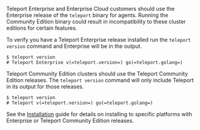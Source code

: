 Teleport Enterprise and Enterprise Cloud customers should use the Enterprise release of the 
`teleport` binary for agents. Running the Community Edition binary could result in
incompatibility to these cluster editions for certain features.

To verify you have a Teleport Enterprise release installed run the `teleport version`
command and Enterprise will be in the output.

```code
$ teleport version
# Teleport Enterprise v(=teleport.version=) go(=teleport.golang=)
```

Teleport Community Edition clusters should use the Teleport Community Edition releases. The `teleport version`
command will only include Teleport in its output for those releases.

```code
$ teleport version
# Teleport v(=teleport.version=) go(=teleport.golang=)
```

See the [Installation](../installation.mdx) guide for details on installing to specific platforms
with Enterprise or Teleport Community Edition releases. 
